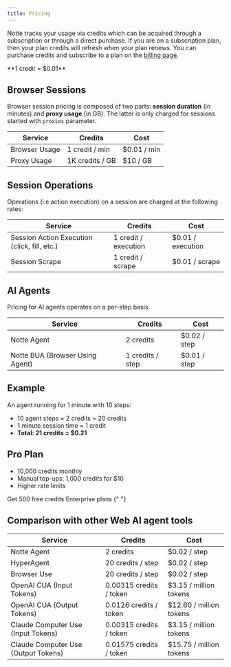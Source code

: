 ```yaml
---
title: Pricing
---
```


Notte tracks your usage via credits which can be acquired through a subscription or through a direct purchase. If you are on a subscription plan, then your plan credits will refresh when your plan renews. You can purchase credits and subscribe to a plan on the [billing page](https://console.notte.cc/billing).

<Info>
**1 credit = $0.01**
</Info>


## Browser Sessions

Browser session pricing is composed of two parts: **session duration** (in minutes) and **proxy usage** (in GB). The latter is only charged for sessions started with `proxies` parameter.


<div className="overflow-x-auto">
  <table className="w-full min-w-full border-collapse border border-gray-300 dark:border-gray-600 table-fixed">
    <thead>
      <tr className="bg-gray-50 dark:bg-gray-800">
        <th className="border border-gray-300 dark:border-gray-600 px-11 py-3 text-left font-semibold w-1/3">Service</th>
        <th className="border border-gray-300 dark:border-gray-600 px-11 py-3 text-left font-semibold w-1/3">Credits</th>
        <th className="border border-gray-300 dark:border-gray-600 px-11 py-3 text-left font-semibold w-1/3">Cost</th>
      </tr>
    </thead>
    <tbody>
      <tr className="hover:bg-gray-50 dark:hover:bg-gray-700">
        <td className="border border-gray-300 dark:border-gray-600 px-11 py-3 font-medium">Browser Usage</td>
        <td className="border border-gray-300 dark:border-gray-600 px-11 py-3">1 credit / min</td>
        <td className="border border-gray-300 dark:border-gray-600 px-11 py-3">$0.01 / min</td>
      </tr>
      <tr className="hover:bg-gray-50 dark:hover:bg-gray-700">
        <td className="border border-gray-300 dark:border-gray-600 px-11 py-3">Proxy Usage</td>
        <td className="border border-gray-300 dark:border-gray-600 px-11 py-3">1K credits / GB</td>
        <td className="border border-gray-300 dark:border-gray-600 px-11 py-3">$10 / GB</td>
      </tr>
    </tbody>
  </table>
</div>

## Session Operations

Operations (i.e action execution) on a session are charged at the following rates:

<div className="overflow-x-auto">
  <table className="w-full min-w-full border-collapse border border-gray-300 dark:border-gray-600 table-fixed">
    <thead>
      <tr className="bg-gray-50 dark:bg-gray-800">
        <th className="border border-gray-300 dark:border-gray-600 px-11 py-3 text-left font-semibold w-1/3">Service</th>
        <th className="border border-gray-300 dark:border-gray-600 px-11 py-3 text-left font-semibold w-1/3">Credits</th>
        <th className="border border-gray-300 dark:border-gray-600 px-11 py-3 text-left font-semibold w-1/3">Cost</th>
      </tr>
    </thead>
    <tbody>
      <tr className="hover:bg-gray-50 dark:hover:bg-gray-700">
        <td className="border border-gray-300 dark:border-gray-600 px-11 py-3 font-medium">Session Action Execution (click, fill, etc.)</td>
        <td className="border border-gray-300 dark:border-gray-600 px-11 py-3">1 credit / execution</td>
        <td className="border border-gray-300 dark:border-gray-600 px-11 py-3">$0.01 / execution</td>
      </tr>
      <tr className="hover:bg-gray-50 dark:hover:bg-gray-700">
        <td className="border border-gray-300 dark:border-gray-600 px-11 py-3 font-medium">Session Scrape</td>
        <td className="border border-gray-300 dark:border-gray-600 px-11 py-3">1 credit / scrape</td>
        <td className="border border-gray-300 dark:border-gray-600 px-11 py-3">$0.01 / scrape</td>
      </tr>
    </tbody>
  </table>
</div>

## AI Agents

Pricing for AI agents operates on a per-step basis.

<div className="overflow-x-auto">
  <table className="w-full min-w-full border-collapse border border-gray-300 dark:border-gray-600 table-fixed">
  <thead>
    <tr className="bg-gray-50 dark:bg-gray-800">
      <th className="border border-gray-300 dark:border-gray-600 px-11 py-3 text-left font-semibold w-1/3">Service</th>
      <th className="border border-gray-300 dark:border-gray-600 px-11 py-3 text-left font-semibold w-1/3">Credits</th>
      <th className="border border-gray-300 dark:border-gray-600 px-11 py-3 text-left font-semibold w-1/3">Cost</th>
    </tr>
  </thead>
  <tbody>
    <tr className="hover:bg-gray-50 dark:hover:bg-gray-700">
      <td className="border border-gray-300 dark:border-gray-600 px-11 py-3 font-medium">Notte Agent</td>
      <td className="border border-gray-300 dark:border-gray-600 px-11 py-3">2 credits</td>
      <td className="border border-gray-300 dark:border-gray-600 px-11 py-3">$0.02 / step</td>
    </tr>
    <tr className="hover:bg-gray-50 dark:hover:bg-gray-700">
      <td className="border border-gray-300 dark:border-gray-600 px-11 py-3">Notte BUA (Browser Using Agent)</td>
      <td className="border border-gray-300 dark:border-gray-600 px-11 py-3">1 credits / step</td>
      <td className="border border-gray-300 dark:border-gray-600 px-11 py-3">$0.01 / step</td>
    </tr>
  </tbody>
</table>
</div>

## Example

An agent running for 1 minute with 10 steps:

- 10 agent steps × 2 credits = 20 credits
- 1 minute session time = 1 credit
- **Total: 21 credits = $0.21**

## Pro Plan

- 10,000 credits monthly
- Manual top-ups: 1,000 credits for $10
- Higher rate limits

<CardGroup cols={2}>
  <Card title="Start Free" icon="rocket" href="https://console.notte.cc">
    Get 500 free credits
  </Card>
  <Card title="Contact Sales" icon="users" href="https://www.notte.cc/demo-request">
    Enterprise plans
  </Card>
</CardGroup>{" "}

## Comparison with other Web AI agent tools

<div className="overflow-x-auto">
<table className="w-full border-collapse border border-gray-300 dark:border-gray-600">
  <thead>
    <tr className="bg-gray-50 dark:bg-gray-800">
      <th className="border border-gray-300 dark:border-gray-600 px-4 py-3 text-left font-semibold">Service</th>
      <th className="border border-gray-300 dark:border-gray-600 px-4 py-3 text-left font-semibold">Credits</th>
      <th className="border border-gray-300 dark:border-gray-600 px-4 py-3 text-left font-semibold">Cost</th>
    </tr>
  </thead>
  <tbody>
    <tr className="hover:bg-gray-50 dark:hover:bg-gray-700">
      <td className="border border-gray-300 dark:border-gray-600 px-4 py-3 font-medium">Notte Agent</td>
      <td className="border border-gray-300 dark:border-gray-600 px-4 py-3">2 credits</td>
      <td className="border border-gray-300 dark:border-gray-600 px-4 py-3">$0.02 / step</td>
    </tr>
    <tr className="hover:bg-gray-50 dark:hover:bg-gray-700">
      <td className="border border-gray-300 dark:border-gray-600 px-4 py-3">HyperAgent</td>
      <td className="border border-gray-300 dark:border-gray-600 px-4 py-3">20 credits / step</td>
      <td className="border border-gray-300 dark:border-gray-600 px-4 py-3">$0.02 / step</td>
    </tr>
    <tr className="hover:bg-gray-50 dark:hover:bg-gray-700">
      <td className="border border-gray-300 dark:border-gray-600 px-4 py-3">Browser Use</td>
      <td className="border border-gray-300 dark:border-gray-600 px-4 py-3">20 credits / step</td>
      <td className="border border-gray-300 dark:border-gray-600 px-4 py-3">$0.02 / step</td>
    </tr>
    <tr className="hover:bg-gray-50 dark:hover:bg-gray-700">
      <td className="border border-gray-300 dark:border-gray-600 px-4 py-3">OpenAI CUA (Input Tokens)</td>
      <td className="border border-gray-300 dark:border-gray-600 px-4 py-3">0.00315 credits / token</td>
      <td className="border border-gray-300 dark:border-gray-600 px-4 py-3">$3.15 / million tokens</td>
    </tr>
    <tr className="hover:bg-gray-50 dark:hover:bg-gray-700">
      <td className="border border-gray-300 dark:border-gray-600 px-4 py-3">OpenAI CUA (Output Tokens)</td>
      <td className="border border-gray-300 dark:border-gray-600 px-4 py-3">0.0126 credits / token</td>
      <td className="border border-gray-300 dark:border-gray-600 px-4 py-3">$12.60 / million tokens</td>
    </tr>
    <tr className="hover:bg-gray-50 dark:hover:bg-gray-700">
      <td className="border border-gray-300 dark:border-gray-600 px-4 py-3">Claude Computer Use (Input Tokens)</td>
      <td className="border border-gray-300 dark:border-gray-600 px-4 py-3">0.00315 credits / token</td>
      <td className="border border-gray-300 dark:border-gray-600 px-4 py-3">$3.15 / million tokens</td>
    </tr>
    <tr className="hover:bg-gray-50 dark:hover:bg-gray-700">
      <td className="border border-gray-300 dark:border-gray-600 px-4 py-3">Claude Computer Use (Output Tokens)</td>
      <td className="border border-gray-300 dark:border-gray-600 px-4 py-3">0.01575 credits / token</td>
      <td className="border border-gray-300 dark:border-gray-600 px-4 py-3">$15.75 / million tokens</td>
    </tr>
  </tbody>
</table>
</div>
